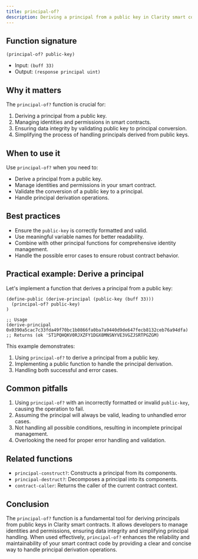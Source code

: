 ```yaml
---
title: principal-of?
description: Deriving a principal from a public key in Clarity smart contracts.
---
```


## Function signature

```clarity
(principal-of? public-key)
```

- Input: `(buff 33)`
- Output: `(response principal uint)`

## Why it matters

The `principal-of?` function is crucial for:

1. Deriving a principal from a public key.
2. Managing identities and permissions in smart contracts.
3. Ensuring data integrity by validating public key to principal conversion.
4. Simplifying the process of handling principals derived from public keys.

## When to use it

Use `principal-of?` when you need to:

- Derive a principal from a public key.
- Manage identities and permissions in your smart contract.
- Validate the conversion of a public key to a principal.
- Handle principal derivation operations.

## Best practices

- Ensure the `public-key` is correctly formatted and valid.
- Use meaningful variable names for better readability.
- Combine with other principal functions for comprehensive identity management.
- Handle the possible error cases to ensure robust contract behavior.

## Practical example: Derive a principal

Let's implement a function that derives a principal from a public key:

```clarity
(define-public (derive-principal (public-key (buff 33)))
  (principal-of? public-key)
)

;; Usage
(derive-principal 0x0390a5cac7c33fda49f70bc1b0866fa0ba7a9440d9de647fecb8132ceb76a94dfa) ;; Returns (ok 'ST1PQHQKV0RJXZFY1DGX8MNSNYVE3VGZJSRTPGZGM)
```

This example demonstrates:
1. Using `principal-of?` to derive a principal from a public key.
2. Implementing a public function to handle the principal derivation.
3. Handling both successful and error cases.

## Common pitfalls

1. Using `principal-of?` with an incorrectly formatted or invalid `public-key`, causing the operation to fail.
2. Assuming the principal will always be valid, leading to unhandled error cases.
3. Not handling all possible conditions, resulting in incomplete principal management.
4. Overlooking the need for proper error handling and validation.

## Related functions

- `principal-construct?`: Constructs a principal from its components.
- `principal-destruct?`: Decomposes a principal into its components.
- `contract-caller`: Returns the caller of the current contract context.

## Conclusion

The `principal-of?` function is a fundamental tool for deriving principals from public keys in Clarity smart contracts. It allows developers to manage identities and permissions, ensuring data integrity and simplifying principal handling. When used effectively, `principal-of?` enhances the reliability and maintainability of your smart contract code by providing a clear and concise way to handle principal derivation operations.
